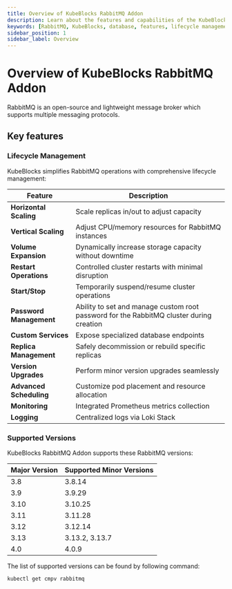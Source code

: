 ```yaml
---
title: Overview of KubeBlocks RabbitMQ Addon
description: Learn about the features and capabilities of the KubeBlocks RabbitMQ addon, including deployment topologies, lifecycle management, backup and restore, and supported versions.
keywords: [RabbitMQ, KubeBlocks, database, features, lifecycle management, backup, restore]
sidebar_position: 1
sidebar_label: Overview
---
```


# Overview of KubeBlocks RabbitMQ Addon

RabbitMQ is an open-source and lightweight message broker which supports multiple messaging protocols.

## Key features

### Lifecycle Management

KubeBlocks simplifies RabbitMQ operations with comprehensive lifecycle management:

| Feature                      | Description                                                                 |
|------------------------------|-----------------------------------------------------------------------------|
| **Horizontal Scaling**       | Scale replicas in/out to adjust capacity                                   |
| **Vertical Scaling**         | Adjust CPU/memory resources for RabbitMQ instances                       |
| **Volume Expansion**         | Dynamically increase storage capacity without downtime                     |
| **Restart Operations**       | Controlled cluster restarts with minimal disruption                        |
| **Start/Stop**               | Temporarily suspend/resume cluster operations                              |
| **Password Management**      | Ability to set and manage custom root password for the RabbitMQ cluster during creation |
| **Custom Services**          | Expose specialized database endpoints                                      |
| **Replica Management**       | Safely decommission or rebuild specific replicas                          |
| **Version Upgrades**         | Perform minor version upgrades seamlessly                                  |
| **Advanced Scheduling**      | Customize pod placement and resource allocation                           |
| **Monitoring**               | Integrated Prometheus metrics collection                                  |
| **Logging**                  | Centralized logs via Loki Stack                                           |

### Supported Versions

KubeBlocks RabbitMQ Addon supports these RabbitMQ versions:

| Major Version | Supported Minor Versions       |
|---------------|--------------------------------|
| 3.8 | 3.8.14|
| 3.9 | 3.9.29|
| 3.10 | 3.10.25|
| 3.11 | 3.11.28|
| 3.12 | 3.12.14|
| 3.13 | 3.13.2, 3.13.7|
| 4.0 | 4.0.9|

The list of supported versions can be found by following command:
```bash
kubectl get cmpv rabbitmq
```
